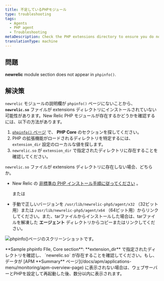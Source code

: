 ```yaml
---
title: 不足しているPHPモジュール
type: troubleshooting
tags:
  - Agents
  - PHP agent
  - Troubleshooting
metaDescription: Check the PHP extensions directory to ensure you do not have a non-standard installation for the New Relic PHP agent .
translationType: machine
---
```


## 問題

**newrelic** module section does not appear in `phpinfo()`.

## 解決策

`newrelic` モジュールの説明欄が `phpinfo()` ページにないことから、 **`newrelic.so`** ファイルが extensions ディレクトリにインストールされていない可能性があります。New Relic PHP モジュールが存在するかどうかを確認するには、以下の方法があります。

1. [`phpinfo()` ページ](/docs/php/php-kb-103) で、 **PHP Core** のセクションを探してください。
2. PHP の拡張機能がロードされるディレクトリを特定するには、 `extension_dir` 設定のローカルな値を探します。
3. `newrelic.so` が `extension_dir` で指定されたディレクトリに存在することを確認してください。

`newrelic.so` ファイルが extensions ディレクトリに存在しない場合、どちらか。

* New Relic の [非標準の PHP インストール手順に従ってください](/docs/php/php-agent-installation-non-standard-php) 。

  または

* 手動で正しいバージョンを `/usr/lib/newrelic-php5/agent/x32` （32ビット用）または `/usr/lib/newrelic-php5/agent/x64` （64ビット用）からリンクしてください。また、tarファイルからインストールした場合は、tarファイルを解凍した **エージェント** ディレクトリからコピーまたはリンクしてください。

![phpinfo()ページのスクリーンショットです。](./images/doc_example_phpinfo_core_0.png "doc_example_phpinfo_core_0.png")

<figcaption>
  **Sample phpinfo FIle, Core section**: **extension_dir** で指定されたディレクトリを確認し、 `newrelic.so` が存在することを確認してください。もし、データが [APM **Summary** ページ](/docs/apm/applications-menu/monitoring/apm-overview-page) に表示されない場合は、ウェブサーバーとPHPを設定して再起動した後、数分以内に表示されます。
</figcaption>